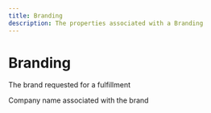 ```yaml
---
title: Branding
description: The properties associated with a Branding
---
```


Branding
===============================================
The brand requested for a fulfillment

<Reference>
  <Field name="company_name" type="string" nullable={true}>
    <Description>
      Company name associated with the brand
    </Description>
  </Field>
</Reference>
